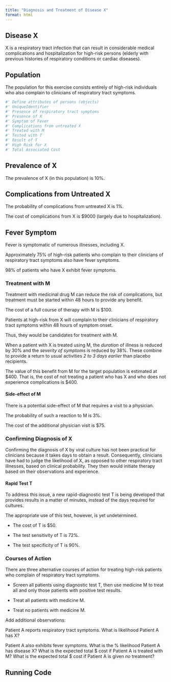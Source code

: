 ```yaml
---
title: "Diagnosis and Treatment of Disease X"
format: html
---
```

## Disease X

X is a respiratory tract infection that can result in considerable medical complications and hospitalization for high-risk persons (elderly with previous histories of respiratory conditions or cardiac diseases).

## Population

The population for this exercise consists entirely of high-risk individuals who also complain to clinicians of respiratory tract symptoms.

```r
#' Define attributes of persons (objects)
#' UniqueIdentifier
#' Presence of respiratory tract symptoms
#' Presence of X
#' Symptom of Fever
#' Complications from untreated X
#' Treated with M
#' Tested with T
#' Result of T
#' High Risk for X
#' Total Associated Cost
```


## Prevalence of X
The prevalence of X (in this population) is 10%.

## Complications from Untreated X

The probability of complications from untreated X is 1%.

The cost of complications from X is $9000 (largely due to hospitalization).

## Fever Symptom
Fever is symptomatic of numerous illnesses, including X.

Approximately 75% of high-risk patients who complain to their clinicians of respiratory tract symptoms also have fever symptoms. 

98% of patients who have X exhibit fever symptoms.

### Treatment with M
Treatment with medicinal drug M can reduce the risk of complications, but treatment must be started within 48 hours to provide any benefit.

The cost of a full course of therapy with M is $100.

Patients at high-risk from X will complain to their clinicians of respiratory tract symptoms within 48 hours of symptom onset.

Thus, they would be candidates for treatment with M.

When a patient with X is treated using M, the *duration* of illness is reduced by 30% and the *severity of symptoms* is reduced by 38%.  These combine to provide a return to usual activities *2 to 3 days earlier* than placebo recipients.

The value of this benefit from M for the target population is estimated at $400. That is, the cost of not treating a patient who has X and who does not experience complications is $400.

#### Side-effect of M
There is a potential side-effect of M that requires a visit to a physician.

The probability of such a reaction to M is 3%.

The cost of the additional physician visit is $75.

### Confirming Diagnosis of X
Confirming the diagnosis of X by viral culture has not been practical for clinicians because it takes days to obtain a result.  Consequently, clinicians have had to judge the likelihood of X, as opposed to other respiratory tract illnesses, based on clinical probability. They then would initiate therapy based on their observations and experience.

#### Rapid Test T
To address this issue, a new rapid-diagnostic test T is being developed that provides results in a matter of minutes, instead of the days required for cultures.

The appropriate use of this test, however, is yet undetermined.

- The cost of T is $50.

- The test sensitivity of T is 72%.

- The test specificity of T is 90%.

### Courses of Action
There are three alternative courses of action for treating high-risk patients who complain of respiratory tract symptoms.

- Screen all patients using diagnostic test T, then use medicine M to treat all and only those patients with positive test results.

- Treat all patients with medicine M.

- Treat no patients with medicine M.

Add additional observations:

Patient A reports respiratory tract symptoms.
What is likelihood Patient A has X?

Patient A also exhibits fever symptoms.
What is the % likelihood Patient A has disease X?
What is the expected total $ cost if Patient A is treated with M?
What is the expected total $ cost if Patient A is given *no* treatment?


## Running Code

